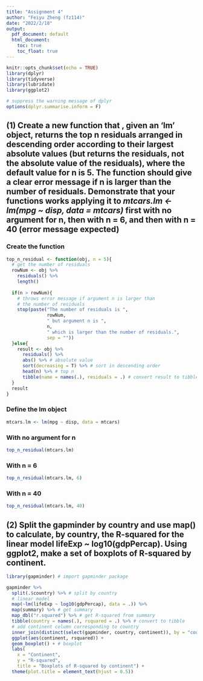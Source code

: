 ```yaml
---
title: "Assignment 4"
author: "Feiyu Zheng (fz114)"
date: "2022/2/18"
output:
  pdf_document: default
  html_document:
    toc: true
    toc_float: true
---
```


```r
knitr::opts_chunk$set(echo = TRUE)
library(dplyr)
library(tidyverse)
library(lubridate)
library(ggplot2)

# suppress the warning message of dplyr
options(dplyr.summarise.inform = F)
```

## (1) Create a new function that , given an 'lm' object, returns the top n residuals arranged in descending order according to their largest absolute values (but returns the residuals, not the absolute value of the residuals), where the default value for n is 5. The function should give a clear error message if n is larger than the number of residuals. Demonstrate that your functions works applying it to *mtcars.lm \<- lm(mpg \~ disp, data = mtcars)* first with no argument for n, then with n = 6, and then with n = 40 (error message expected)

### Create the function

```r
top_n_residual <- function(obj, n = 5){
  # get the number of residuals
  rowNum <- obj %>%
    residuals() %>%
    length()
  
  if(n > rowNum){
    # throws error message if argument n is larger than
    # the number of residuals
    stop(paste("The number of residuals is ",
               rowNum,
               " but argument n is ",
               n,
               " which is larger than the number of residuals.",
               sep = ""))
  }else{
    result <- obj %>%
      residuals() %>%
      abs() %>% # absolute value
      sort(decreasing = T) %>% # sort in descending order
      head(n) %>% # top n
      tibble(name = names(.), residuals = .) # convert result to tibble
  }
  result
}
```

### Define the lm object

```r
mtcars.lm <- lm(mpg ~ disp, data = mtcars)
```

### With no argument for n

```r
top_n_residual(mtcars.lm)
```

### With n = 6

```r
top_n_residual(mtcars.lm, 6)
```

### With n = 40

```r
top_n_residual(mtcars.lm, 40)
```

## (2) Split the gapminder by country and use map() to calculate, by country, the R-squared for the linear model lifeExp \~ log10(gdpPercap). Using ggplot2, make a set of boxplots of R-squared by continent.

```r
library(gapminder) # import gapminder package

gapminder %>%
  split(.$country) %>% # split by country
  # linear model
  map(~lm(lifeExp ~ log10(gdpPercap), data = .)) %>%
  map(summary) %>% # get summary
  map_dbl("r.squared") %>% # get R-squared from summary
  tibble(country = names(.), rsquared = .) %>% # convert to tibble
  # add continent column corresponding to country
  inner_join(distinct(select(gapminder, country, continent)), by = "country") %>%
  ggplot(aes(continent, rsquared)) + 
  geom_boxplot() + # boxplot
  labs(
    x = "Continent",
    y = "R-squared",
    title = "Boxplots of R-squared by continent") + 
  theme(plot.title = element_text(hjust = 0.5))
```
